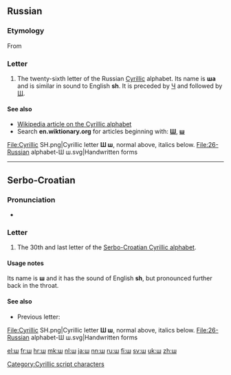 {{Cyrillic character info|hex=448|name=CYRILLIC SMALL LETTER SHA}}
{{also|ש}}
==Russian==

===Etymology===
From {{etyl|he|ru}} {{term|ש|lang=he|sc=Hebr}}

===Letter===
{{head|ru|letter|lower case||upper case|Ш}}

# The twenty-sixth letter of the Russian [[Cyrillic]] alphabet. Its name is '''ша''' {{IPAchar|(ʂa)}} and is similar in sound to English '''sh'''. It is preceded by [[ч|Ч]] and followed by [[щ|Щ]].

====See also====
* [[w:Cyrillic alphabet|Wikipedia article on the Cyrillic alphabet]]
* Search '''en.wiktionary.org''' for articles beginning with: '''[http://en.wiktionary.org/w/index.php?title=Special%3AAllpages&from=%D0%A8&namespace=0 Ш]''', '''[http://en.wiktionary.org/w/index.php?title=Special%3AAllpages&from=%D1%88&namespace=0 ш]'''
<gallery caption="Letter styles">
File:Cyrillic SH.png|Cyrillic letter '''Ш ш''', normal above, italics below.
File:26-Russian alphabet-Ш ш.svg|Handwritten forms
</gallery>

----

==Serbo-Croatian==
{{attention|sh}}

===Pronunciation===
* {{qualifier|phoneme}} {{IPA|/ʃ/|lang=sh}}

===Letter===
{{head|sh|letter|lower case||upper case|Ш}}

# The 30th and last letter of the [[Serbo-Croatian Cyrillic alphabet]].

====Usage notes====
Its name is '''ш''' and it has the sound of English '''sh''', but pronounced further back in the throat.

====See also====
* Previous letter: {{l|sh|џ}}

<gallery caption="Letter styles">
File:Cyrillic SH.png|Cyrillic letter '''Ш ш''', normal above, italics below.
File:26-Russian alphabet-Ш ш.svg|Handwritten forms
</gallery>

[[Category:Cyrillic script characters]]

[[el:ш]]
[[fr:ш]]
[[hr:ш]]
[[mk:ш]]
[[nl:ш]]
[[ja:ш]]
[[nn:ш]]
[[ru:ш]]
[[fi:ш]]
[[sv:ш]]
[[uk:ш]]
[[zh:ш]]